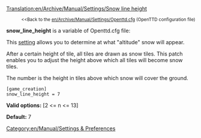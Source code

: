 [[Translation:en/Archive/Manual/Settings/Snow line height]]

:<small><<Back to the [[en/Archive/Manual/Settings/Openttd.cfg]] (OpenTTD configuration file)</small>


'''snow_line_height''' is a variable of Openttd.cfg file:

This [[en/Archive/Manual/Settings/Advanced Settings|setting]] allows you to determine at what "altitude" snow will appear.  

After a certain height of tile, all tiles are drawn as snow tiles. This patch enables you to adjust the height above which all tiles will become snow tiles.

The number is the height in tiles above which snow will cover the ground.

<pre>
[game_creation]
snow_line_height = 7
</pre>

'''Valid options:''' [2 <= n <= 13]

'''Default:''' 7

[[Category:en/Manual/Settings & Preferences]]